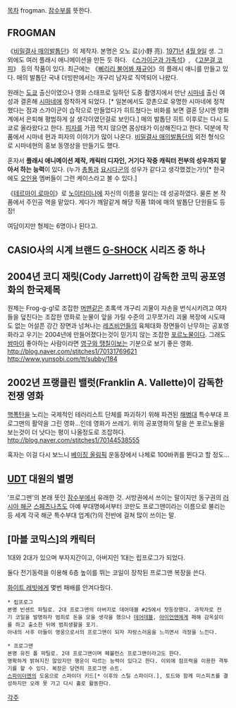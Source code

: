 [[목차]]
frogman. [[잠수부]]를 뜻한다.

== FROGMAN ==
《[[비밀결사 매의발톱단]]》의 제작자. 본명은 오노 료(小野 亮). [[1971년]] [[4월 9일]] 생. 그 외에도 여러 플래시 애니메이션을 만든 듯 하다. 《[[스가이군과 가족석]]》, 《[[고분걸 코피]]》 등의 작품이 있다. 최근에는 《[[삐리리 불어봐 재규어]]》의 플래시 애니를 만들고 있다. 매의 발톱단 국내 더빙판에서는 개구리 남자로 직역되어 나왔다.

원래는 [[도쿄]] 출신이였으나 영화 스태프로 일하던 도중 촬영지에서 만난 [[시마네]] 출신 여성과 결혼해 [[시마네]]에 정착하게 되었다. [* 일본에서도 깡촌으로 유명한 시마네에 정착했다는 점과 스가이군이 습작으로 만들었다가 히트쳤다는 비화를 보면 결혼 당시엔 영화계에서 은퇴해 평범하게 살 생각이였던걸로 보인다.] 매의 발톱단 히트 이후로는 다시 도쿄로 올라왔다고 한다. [[피자]]를 가끔 먹지 않으면 몸상태가 이상해진다고 한다. 덕분에 작품에서 시마네 현과 피자의 이야기가 많이 나온다. [[비밀결사 매의발톱단]]의 외전 형식으로 시마네현의 홍보 동영상을 만들기도 했다.

혼자서 '''플래시 애니메이션 제작, 캐릭터 디자인, 거기다 작중 캐릭터 전부의 성우까지 맡아서 하는 능력'''이 있다. (누가 [[총통(매의 발톱단)|총통]]과 [[요시다군]]의 성우가 같다고 생각했겠는가!)[* 한국에도 [[오인용]] 멤버들이 그런 케이스라고 볼 수 있다.]

《[[테르마이 로마이]]》로 [[노이타미나]]에 자신의 이름을 알리는 데 성공하였다. 물론 본 작품에서 주인공 역을 맡았다. 게다가 깨알같게 해당 작품 1화에 매의 발톱단 단원들도 등장!

여담이지만 형제는 6명이나 된다고.

== CASIO사의 시계 브랜드 [[G-SHOCK]] 시리즈 중 하나 ==

== 2004년 코디 재릿(Cody Jarrett)이 감독한 코믹 공포영화의 한국제목 ==
원제는 Frog-g-g!로 조잡한 [[머맨]]같은 초록색 개구리 괴물이 자손을 번식시키려고 여자들을 덮친다는 조잡한 영화로 눈물이 앞을 가릴 수준의 고무쪼가리 괴물 복장에 시도때도 없는 어설픈 강간 장면과 넘쳐나는 [[레즈비언]]들의 육체대화 장면들이 난무하는 공포영화라고 우기는 2004년에 만들어졌다는것이 믿기지 않는 조잡한 [[포르노]]물이다. 그래도 [[쌈마이]] 좋아하는 사람이라면 [[영구와 땡칠이]]보는 기분으로 보기 좋은 영화. 
http://blog.naver.com/stitches1/70131769621
http://www.yunsobi.com/tt/subby/184

== 2002년 프랭클린 밸럿(Franklin A. Vallette)이 감독한 전쟁 영화 ==
[[핵폭탄]]을 노리는 국제적인 테러리스트 단체를 파괴하기 위해 파견된 [[해병대]] 특수부대 프로그맨의 활약을 그린 영화...인데 영화가 쓰레기. 위의 공포영화의 탈을 쓴 포르노물을 보는것이 더 낫다는 평이 나올정도로 조잡하다.
http://blog.naver.com/stitches1/70144538555

혹자는 이걸 다시 보느니 [[베이징 올림픽]] 운동장에서 나체로 100바퀴를 뛴다고 할 정도...

== [[해군 특수전전단|UDT]] 대원의 별명 ==
'프로그맨'의 본래 뜻인 [[잠수부]]에서 유래한 것. 서방권에서 쓰이는 말이지만 동구권의 [[러시아 해군]] [[스페츠나츠]]도 아예 부대명에서부터 코만도 프로그맨이라는 이름으로 불리는등 세계 각국 해군 특수부대 업계(?)의 전반에 걸쳐 많이 쓰이는 말.
== [마블 코믹스]의 캐릭터 ==
1대와 2대가 있으며 부자지간이고, 아버지인 1대는 립프로그가 되었다.

둘다 전기동력을 이용해 6층 높이를 뛰는 코일이 장착된 프로그맨 복장을 쓴다.

[[화이트 레빗]]에게 몇번 패배를 안겨다줬다.

 * 립프로그
 본명 빈센트 파틸로. 2대 프로그맨의 아버지로 데어데블 #25에서 첫등장했다. 과학자로 전기 코일을 발명하자 범죄로 돈을 모을 생각을 했으나 [[데어데블]], [[아이언맨]]에게 패해 감옥살이를 하고 출소한 뒤에 범죄생활을 포기.
 아내의 사후 아들이 영웅으로서의 프로그맨이 되자 자랑스러움을 느끼면서 걱정을 느낀다.

 * 프로그맨
 본명 유진 폴 파틸로. 2대 프로그맨이며 페뷸런스 프로그맨이라고도 한다.
 명확하게 밝혀지진 않았지만 행운이 따르는 능력이 있다고 한다. 이외에 점프력을 이용한 격투기를 할 수 있다. 복장은 당연히 프로그맨 슈트.
 [[스파이더맨]]의 도움으로 스파이더 키드[* 이후의 스틸 스파이더.], 토드와 함께 미스피츠를 결성하지만 오래 못 가고 다시 홀로 활동한다.

[[각주]]
